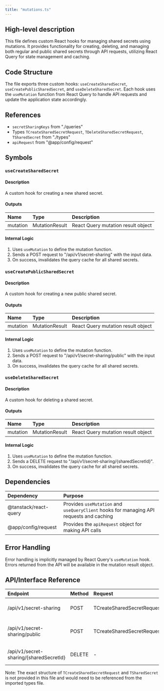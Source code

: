 ```yaml
---
title: "mutations.ts"
---
```


## High-level description
This file defines custom React hooks for managing shared secrets using mutations. It provides functionality for creating, deleting, and managing both regular and public shared secrets through API requests, utilizing React Query for state management and caching.

## Code Structure
The file exports three custom hooks: `useCreateSharedSecret`, `useCreatePublicSharedSecret`, and `useDeleteSharedSecret`. Each hook uses the `useMutation` function from React Query to handle API requests and update the application state accordingly.

## References
- `secretSharingKeys` from "./queries"
- Types `TCreateSharedSecretRequest`, `TDeleteSharedSecretRequest`, `TSharedSecret` from "./types"
- `apiRequest` from "@app/config/request"

## Symbols

### `useCreateSharedSecret`
#### Description
A custom hook for creating a new shared secret.

#### Outputs
| Name | Type | Description |
|:-----|:-----|:------------|
| mutation | MutationResult | React Query mutation result object |

#### Internal Logic
1. Uses `useMutation` to define the mutation function.
2. Sends a POST request to "/api/v1/secret-sharing" with the input data.
3. On success, invalidates the query cache for all shared secrets.

### `useCreatePublicSharedSecret`
#### Description
A custom hook for creating a new public shared secret.

#### Outputs
| Name | Type | Description |
|:-----|:-----|:------------|
| mutation | MutationResult | React Query mutation result object |

#### Internal Logic
1. Uses `useMutation` to define the mutation function.
2. Sends a POST request to "/api/v1/secret-sharing/public" with the input data.
3. On success, invalidates the query cache for all shared secrets.

### `useDeleteSharedSecret`
#### Description
A custom hook for deleting a shared secret.

#### Outputs
| Name | Type | Description |
|:-----|:-----|:------------|
| mutation | MutationResult | React Query mutation result object |

#### Internal Logic
1. Uses `useMutation` to define the mutation function.
2. Sends a DELETE request to "/api/v1/secret-sharing/{sharedSecretId}".
3. On success, invalidates the query cache for all shared secrets.

## Dependencies
| Dependency | Purpose |
|:-----------|:--------|
| @tanstack/react-query | Provides `useMutation` and `useQueryClient` hooks for managing API requests and caching |
| @app/config/request | Provides the `apiRequest` object for making API calls |

## Error Handling
Error handling is implicitly managed by React Query's `useMutation` hook. Errors returned from the API will be available in the mutation result object.

## API/Interface Reference
| Endpoint | Method | Request | Response | Description |
|:---------|:-------|:--------|:---------|:------------|
| /api/v1/secret-sharing | POST | TCreateSharedSecretRequest | TSharedSecret | Create a new shared secret |
| /api/v1/secret-sharing/public | POST | TCreateSharedSecretRequest | TSharedSecret | Create a new public shared secret |
| /api/v1/secret-sharing/{sharedSecretId} | DELETE | - | TSharedSecret | Delete a shared secret |

Note: The exact structure of `TCreateSharedSecretRequest` and `TSharedSecret` is not provided in this file and would need to be referenced from the imported types file.